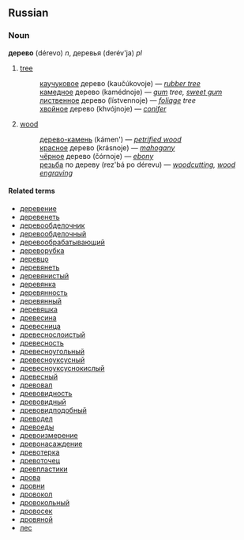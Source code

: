 ==Russian==
===Noun===
'''дерево''' (dérevo) ''n'', деревья (derév'ja) ''pl''

#[[tree]]
#:[[каучуковый|каучуковое]] дерево (kaučúkovoje) — ''[[rubber tree]]''
#:[[камедный|камедное]] дерево (kamédnoje) — ''[[gum]] tree, [[sweet gum]]''
#:[[лиственный|лиственное]] дерево (lístvennoje) — ''[[foliage]] tree''
#:[[хвойный|хвойное]] дерево (khvójnoje) — ''[[conifer]]''
#[[wood]]
#:[[дерево-камень]] (kámen') — ''[[petrified wood]]''
#:[[красный|красное]] дерево (krásnoje) — ''[[mahogany]]''
#:[[черный|чёрное]] дерево (čórnoje) — ''[[ebony]]''
#:[[резьба]] по дереву (rez'bá po dérevu) — ''[[woodcutting]], [[wood engraving]]''

====Related terms====
*[[деревение]]
*[[деревенеть]]
*[[деревообделочник]]
*[[деревообделочный]]
*[[деревообрабатывающий]]
*[[дереворубка]]
*[[деревцо]]
*[[деревянеть]]
*[[деревянистый]]
*[[деревянка]]
*[[деревянность]]
*[[деревянный]]
*[[деревяшка]]
*[[древесина]]
*[[древесница]]
*[[древеснослоистый]]
*[[древесность]]
*[[древесноугольный]]
*[[древесноуксусный]]
*[[древесноуксуснокислый]]
*[[древесный]]
*[[древовал]]
*[[древовидность]]
*[[древовидный]]
*[[древовидподобный]]
*[[древодел]]
*[[древоеды]]
*[[древоизмерение]]
*[[древонасаждение]]
*[[древотерка]]
*[[древоточец]]
*[[древпластики]]
*[[дрова]]
*[[дровни]]
*[[дровокол]]
*[[дровокольный]]
*[[дровосек]]
*[[дровяной]]
*[[лес]]
